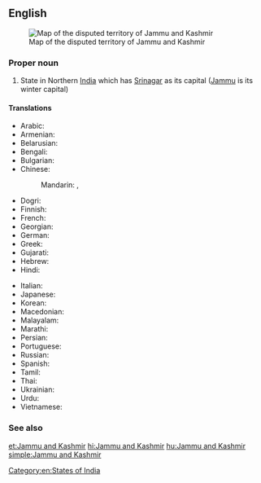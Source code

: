 ==English==
{{wikipedia}}
[[Image:Jammu and Kashmir in India (de-facto) (disputed hatched).svg|thumb|Map of the disputed territory of Jammu and Kashmir]]
===Proper noun===
{{en-proper noun|head=[[Jammu]] and [[Kashmir]]}}

# State in Northern [[India]] which has [[Srinagar]] as its capital ([[Jammu]] is its winter capital)

====Translations====
{{trans-top|Jammu and Kashmir}}
* Arabic: {{t-|ar|جامو وكشمير|m|tr=jaamuu wa-kashmiir}}
* Armenian: {{t-|hy|Ջամմու և Քաշմիր|tr=J̌ammu ev K’ašmir}}
* Belarusian: {{t-|be|Джаму і Кашмір|tr=Džámu i Kašmír}}
* Bengali: {{t-|bn|জম্মু ও কাশ্মীর|sc=Beng}}
* Bulgarian: {{t-|bg|Джаму и Кашмир|tr=Džámu i Kašmír}}
* Chinese:
*: Mandarin: {{t|cmn|查謨-克什米爾邦|sc=Hani}},  {{t|cmn|查谟-克什米尔邦|tr=Chámó-Kèshímǐ'ěr-bāng|sc=Hani}}
* Dogri: {{tø|doi|जम्मू और कश्मीर}}
* Finnish: {{t-|fi|Jammu ja Kashmir}}
* French: {{t-|fr|Jammu-et-Cachemire}}
* Georgian: {{t-|ka|ჯამუ და ქაშმირი|sc=Geor}}
* German: {{t-|de|Jammu und Kashmir}}
* Greek: {{t-|el|Τζαμού και Κασμίρ|tr=Tzamoú kai Kasmír}}
* Gujarati: {{t-|gu|જમ્મુ અને કાશ્મીર|sc=Gujr}}
* Hebrew: {{t-|he|ג'אמו וקשמיר}}
* Hindi: {{t+|hi|जम्मू और कश्मीर|tr=jammū aur kaśmīr}}
{{trans-mid}}
* Italian: {{t-|it|Jammu e Kashmir}}
* Japanese: {{t-|ja|ジャンムー・カシミール州|tr=Janmū-Kashimīru-shū}}
* Korean: {{t-|ko|잠무 카슈미르 주|tr=Jammu Kasyumireu ju|sc=Hang}}
* Macedonian: {{t-|mk|Џаму-Кашмир|tr=Džámu-Kašmír}}
* Malayalam: {{t-|ml|ജമ്മു-കശ്മീര്|sc=Mlym}}
* Marathi: {{t-|mr|जम्मू आणि काश्मीर|sc=Deva}}
* Persian: {{t-|fa|جامو و کشمیر}}
* Portuguese: {{t-|pt|Jammu e Caxemira}}
* Russian: {{t-|ru|Джамму и Кашмир|tr=Džámmu i Kašmír}}
* Spanish: {{t-|es|Jammu y Cachemira}}
* Tamil: {{t-|ta|சம்மு காசுமீர்}}
* Thai: {{t-|th|รัฐชัมมูและกัศมีร์|tr=rát cham-moo láe gàt-mee}}
* Ukrainian: {{t-|uk|Джамму й Кашмір|tr=Džámmu j Kašmír}}
* Urdu: {{t-|ur|جموں اور کشمیر|tr=jammū aur kaśmīr}}
* Vietnamese: {{t-|vi|Jammu và Kashmir}}
{{trans-bottom}}

===See also===
{{list|en|states of India}}

[[Category:en:States of India]]

[[et:Jammu and Kashmir]]
[[hi:Jammu and Kashmir]]
[[hu:Jammu and Kashmir]]
[[simple:Jammu and Kashmir]]